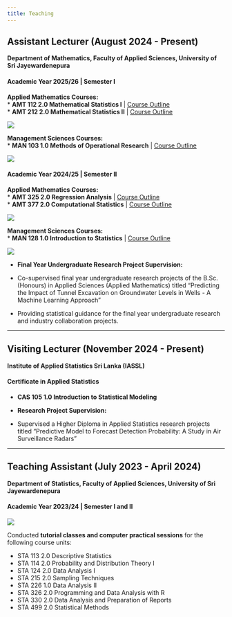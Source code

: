 ```yaml
---
title: Teaching
---
```


## Assistant Lecturer (August 2024 - Present)

**Department of Mathematics, Faculty of Applied Sciences, University of Sri Jayewardenepura**

#### Academic Year 2025/26 | Semester I

**Applied Mathematics Courses:** <br>
* **AMT 112 2.0 Mathematical Statistics I** | [Course Outline](course_outlines/AMT_112_Course_Outline.pdf) <br>
* **AMT 212 2.0 Mathematical Statistics II** | [Course Outline](course_outlines/AMT_212_Course_Outline.pdf) 

![](image_assistant_lecturer_1_3.jpg)

**Management Sciences Courses:** <br>
* **MAN 103 1.0 Methods of Operational Research** | [Course Outline](course_outlines/MAN_103_Course_Outline.pdf)

![](image_assistant_lecturer_1_4.jpg)

#### Academic Year 2024/25 | Semester II

**Applied Mathematics Courses:** <br>
* **AMT 325 2.0 Regression Analysis** | [Course Outline](course_outlines/AMT_325_Course_Outline.pdf) <br>
* **AMT 377 2.0 Computational Statistics** | [Course Outline](course_outlines/AMT_377_Course_Outline.pdf)

![](image_assistant_lecturer_1_1.jpg)

**Management Sciences Courses:** <br>
* **MAN 128 1.0 Introduction to Statistics** | [Course Outline](course_outlines/MAN_128_Course_Outline.pdf)

![](image_assistant_lecturer_1_2.jpg)

* **Final Year Undergraduate Research Project Supervision:**

* Co-supervised final year undergraduate research projects of the B.Sc. (Honours) in Applied Sciences (Applied Mathematics) titled "Predicting the Impact of Tunnel Excavation on Groundwater Levels in Wells - A Machine Learning Approach"
* Providing statistical guidance for the final year undergraduate research and industry collaboration projects.

----

## Visiting Lecturer (November 2024 - Present)

**Institute of Applied Statistics Sri Lanka (IASSL)**

#### Certificate in Applied Statistics

* **CAS 105 1.0 Introduction to Statistical Modeling**

* **Research Project Supervision:**

* Supervised a Higher Diploma in Applied Statistics research projects titled "Predictive Model to
Forecast Detection Probability: A Study in Air Surveillance Radars"

----

## Teaching Assistant (July 2023 - April 2024)

**Department of Statistics, Faculty of Applied Sciences, University of Sri Jayewardenepura**

#### Academic Year 2023/24 | Semester I and II

![](image_teaching_assistant.jpg)

Conducted **tutorial classes and computer practical sessions** for the following course units:

* STA 113 2.0 Descriptive Statistics
* STA 114 2.0 Probability and Distribution Theory I
* STA 124 2.0 Data Analysis I
* STA 215 2.0 Sampling Techniques
* STA 226 1.0 Data Analysis II
* STA 326 2.0 Programming and Data Analysis with R
* STA 330 2.0 Data Analysis and Preparation of Reports
* STA 499 2.0 Statistical Methods
